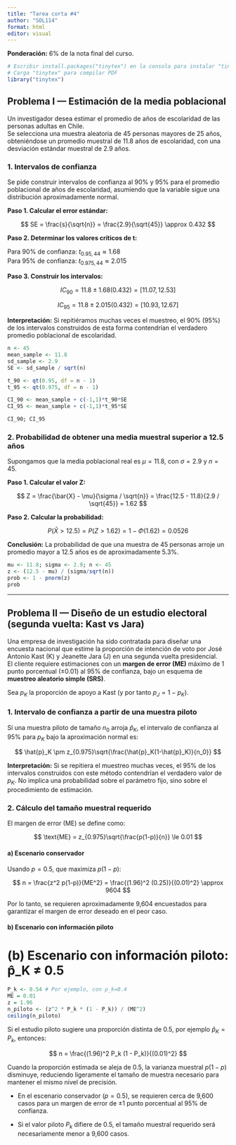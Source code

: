 ```yaml
---
title: "Tarea corta #4"
author: "SOL114"
format: html
editor: visual
---
```


**Ponderación:** 6% de la nota final del curso.

```r
# Escribir install.packages("tinytex") en la consola para instalar "tinytex"
# Carga "tinytex" para compilar PDF
library("tinytex")
```

## Problema I — Estimación de la media poblacional

Un investigador desea estimar el promedio de años de escolaridad de las personas adultas en Chile.\
Se selecciona una muestra aleatoria de 45 personas mayores de 25 años, obteniéndose un promedio muestral de 11.8 años de escolaridad, con una desviación estándar muestral de 2.9 años.

### 1. Intervalos de confianza

Se pide construir intervalos de confianza al 90% y 95% para el promedio poblacional de años de escolaridad, asumiendo que la variable sigue una distribución aproximadamente normal.

**Paso 1. Calcular el error estándar:**

$$ SE = \frac{s}{\sqrt{n}} = \frac{2.9}{\sqrt{45}} \approx 0.432 $$

**Paso 2. Determinar los valores críticos de t:**

Para 90% de confianza: $t_{0.95,44} \approx 1.68$\
Para 95% de confianza: $t_{0.975,44} \approx 2.015$

**Paso 3. Construir los intervalos:**

$$
IC_{90} = 11.8 \pm 1.68(0.432) = [11.07, 12.53]
$$

$$
IC_{95} = 11.8 \pm 2.015(0.432) = [10.93, 12.67]
$$

**Interpretación:** Si repitiéramos muchas veces el muestreo, el 90% (95%) de los intervalos construidos de esta forma contendrían el verdadero promedio poblacional de escolaridad.

```r
n <- 45
mean_sample <- 11.8
sd_sample <- 2.9
SE <- sd_sample / sqrt(n)

t_90 <- qt(0.95, df = n - 1)
t_95 <- qt(0.975, df = n - 1)

CI_90 <- mean_sample + c(-1,1)*t_90*SE
CI_95 <- mean_sample + c(-1,1)*t_95*SE

CI_90; CI_95
```

### 2. Probabilidad de obtener una media muestral superior a 12.5 años

Supongamos que la media poblacional real es $\mu = 11.8$, con $\sigma = 2.9$ y $n = 45$.

**Paso 1. Calcular el valor Z:**

$$
Z = \frac{\bar{X} - \mu}{\sigma / \sqrt{n}} = \frac{12.5 - 11.8}{2.9 / \sqrt{45}} = 1.62
$$

**Paso 2. Calcular la probabilidad:**

$$
P(\bar{X} > 12.5) = P(Z > 1.62) = 1 - \Phi(1.62) = 0.0526
$$

**Conclusión:** La probabilidad de que una muestra de 45 personas arroje un promedio mayor a 12.5 años es de aproximadamente 5.3%.

```r
mu <- 11.8; sigma <- 2.9; n <- 45
z <- (12.5 - mu) / (sigma/sqrt(n))
prob <- 1 - pnorm(z)
prob
```

------------------------------------------------------------------------

## Problema II — Diseño de un estudio electoral (segunda vuelta: Kast vs Jara)

Una empresa de investigación ha sido contratada para diseñar una encuesta nacional que estime la proporción de intención de voto por José Antonio Kast (K) y Jeanette Jara (J) en una segunda vuelta presidencial.\
El cliente requiere estimaciones con un **margen de error (ME)** máximo de 1 punto porcentual (±0.01) al 95% de confianza, bajo un esquema de **muestreo aleatorio simple (SRS)**.

Sea $p_K$ la proporción de apoyo a Kast (y por tanto $p_J = 1 - p_K$).

### 1. Intervalo de confianza a partir de una muestra piloto

Si una muestra piloto de tamaño $n_0$ arroja $\hat{p}_K$, el intervalo de confianza al 95% para $p_K$ bajo la aproximación normal es:

$$
\hat{p}_K \pm z_{0.975}\sqrt{\frac{\hat{p}_K(1-\hat{p}_K)}{n_0}}
$$

**Interpretación:** Si se repitiera el muestreo muchas veces, el 95% de los intervalos construidos con este método contendrían el verdadero valor de $p_K$. No implica una probabilidad sobre el parámetro fijo, sino sobre el procedimiento de estimación.

### 2. Cálculo del tamaño muestral requerido

El margen de error (ME) se define como:

$$
\text{ME} = z_{0.975}\sqrt{\frac{p(1-p)}{n}} \le 0.01
$$

#### a) Escenario conservador

Usando $p = 0.5$, que maximiza $p(1-p)$:

$$
n = \frac{z^2 p(1-p)}{ME^2} = \frac{(1.96)^2 (0.25)}{(0.01)^2} \approx 9604
$$

Por lo tanto, se requieren aproximadamente 9,604 encuestados para garantizar el margen de error deseado en el peor caso.

#### b) Escenario con información piloto

# (b) Escenario con información piloto: p̂_K ≠ 0.5

```r
P_k <- 0.54 # Por ejemplo, con p_k=0.4
ME = 0.01
z = 1.96
n_piloto <- (z^2 * P_k * (1 - P_k)) / (ME^2)
ceiling(n_piloto)
```


Si el estudio piloto sugiere una proporción distinta de 0.5, por ejemplo $\hat{p}_K = P_k$, entonces:


$$
n = \frac{(1.96)^2 P_k (1 - P_k)}{(0.01)^2}
$$


Cuando la proporción estimada se aleja de 0.5, la varianza muestral $p(1-p)$ disminuye, reduciendo ligeramente el tamaño de muestra necesario para mantener el mismo nivel de precisión.


- En el escenario conservador ($p=0.5$), se requieren cerca de 9,600 casos para un margen de error de ±1 punto porcentual al 95% de confianza.

- Si el valor piloto $P_k$ difiere de 0.5, el tamaño muestral requerido será necesariamente menor a 9,600 casos.